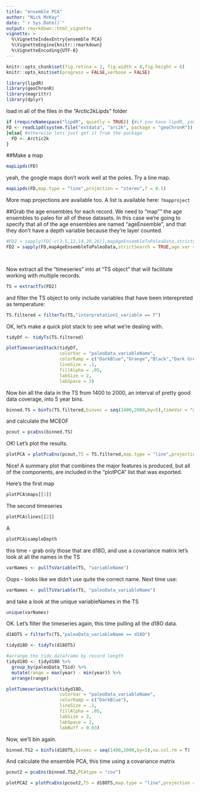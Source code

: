 ```yaml
---
title: "ensemble PCA"
author: "Nick McKay"
date: "`r Sys.Date()`"
output: rmarkdown::html_vignette
vignette: >
  %\VignetteIndexEntry{ensemble PCA}
  %\VignetteEngine{knitr::rmarkdown}
  %\VignetteEncoding{UTF-8}
---
```

  
```r
knitr::opts_chunk$set(fig.retina = 2, fig.width = 8,fig.height = 6) 
knitr::opts_knit$set(progress = FALSE,verbose = FALSE)

```


  
```r

library(lipdR)
library(geoChronR)
library(magrittr)
library(dplyr)
```
  
load in all of the files in the "Arctic2kLipds" folder

```r
if (requireNamespace("lipdR", quietly = TRUE)) {#if you have lipdR, you can load it this way
FD <- readLipd(system.file("extdata", "arc2k", package = "geoChronR")) 
}else{ #otherwise lets just get it from the package
  FD <- Arctic2k
}
```

##Make a map
```r
mapLipds(FD)
```
yeah, the google maps don't work well at the poles. Try a line map.
```r
mapLipds(FD,map.type = "line",projection = "stereo",f = 0.1)

```

More map projections are available too. A list is available here:
`?mapproject`

##Grab the age ensembles for each record. 
We need to "map"" the age ensembles to paleo for all of these datasets. In this case we're going to specify that all of the age ensembles are named "ageEnsemble", and that they don't have a depth variable because they're layer counted.
```r

#FD2 = sapply(FD[-c(3,5,12,14,20,26)],mapAgeEnsembleToPaleoData,strictSearch = TRUE,age.var = "ageEnsemble",depth.var = NULL )
FD2 = sapply(FD,mapAgeEnsembleToPaleoData,strictSearch = TRUE,age.var = "ageEnsemble",depth.var = NULL )

     
```

Now extract all the "timeseries" into at "TS object" that will facilitate working with multiple records.
```r
TS = extractTs(FD2)
```

and filter the TS object to only include variables that have been interepreted as temperature:
```r
TS.filtered = filterTs(TS,"interpretation1_variable == T")
```
OK, let's make a quick plot stack to see what we're dealing with.

```r
tidyDf <- tidyTs(TS.filtered)
```


```r
plotTimeseriesStack(tidyDf, 
                    colorVar = "paleoData_variableName", 
                    colorRamp = c("DarkBlue","Orange","Black","Dark Green"),
                    lineSize = .1, 
                    fillAlpha = .05,
                    labSize = 2,
                    labSpace = 3)
```




Now bin all the data in the TS from 1400 to 2000, an interval of pretty good data coverage, into 5 year bins. 
```r
binned.TS = binTs(TS.filtered,binvec = seq(1400,2000,by=5),timeVar = "ageEnsemble")
```


and calculate the MCEOF
```r
pcout = pcaEns(binned.TS)
```

OK! Let's plot the results. 

```r
plotPCA = plotPcaEns(pcout,TS = TS.filtered,map.type = "line",projection = "stereo",boundcirc = T,restrict.map.range = T,f=.1,legendPosition = c(0.5,.6),which.PCs = 1:2,which.leg = 2)
```

Nice! A summary plot that combines the major features is produced, but all of the components, are included in the "plotPCA" list that was exported. 

Here's the first map
```r
plotPCA$maps[[1]]
```

The second timeseries
```r
plotPCA$lines[[2]]
```

A 

```r
plotPCA$sampleDepth
```



this time - grab only those that are d18O, and use a covariance matrix
let's look at all the names in the TS
```r
varNames <- pullTsVariable(TS, "variableName")
```
Oops - looks like we didn't use quite the correct name. Next time use: 

```r
varNames <- pullTsVariable(TS, "paleoData_variableName")
```

and take a look at the unique variableNames in the TS

```r
unique(varNames)
```

OK. Let's filter the timeseries again, this time pulling all the d18O data.

```r
d18OTS = filterTs(TS,"paleoData_variableName == d18O")
```

```r
tidyd18O <- tidyTs(d18OTS)

```
```r
#arrange the tidy dataframe by record length
tidyd18O <- tidyd18O %>% 
  group_by(paleoData_TSid) %>% 
  mutate(range = max(year) - min(year)) %>% 
  arrange(range)

```


```r
plotTimeseriesStack(tidyd18O, 
                    colorVar = "paleoData_variableName", 
                    colorRamp = c("DarkBlue"),
                    lineSize = .1, 
                    fillAlpha = .05,
                    labSize = 2,
                    labSpace = 2,
                    labBuff = 0.03)
```

Now, we'll bin again.
```r
binned.TS2 = binTs(d18OTS,binvec = seq(1400,2000,by=5),na.col.rm = T)
```

And calculate the ensemble PCA, this time using a covariance matrix
```r
pcout2 = pcaEns(binned.TS2,PCAtype = "cov")
```


```r
plotPCA2 = plotPcaEns(pcout2,TS = d18OTS,map.type = "line",projection = "stereo",boundcirc = T,restrict.map.range = T,f=.2)
```



